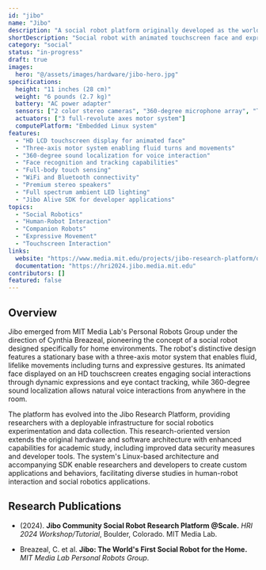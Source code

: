 ```yaml
---
id: "jibo"
name: "Jibo"
description: "A social robot platform originally developed as the world's first commercial social robot for the home. Features an expressive animated face on a touchscreen display, three-axis motor system for fluid movement, and interactive capabilities for family engagement."
shortDescription: "Social robot with animated touchscreen face and expressive movement"
category: "social"
status: "in-progress"
draft: true
images:
  hero: "@/assets/images/hardware/jibo-hero.jpg"
specifications:
  height: "11 inches (28 cm)"
  weight: "6 pounds (2.7 kg)"
  battery: "AC power adapter"
  sensors: ["2 color stereo cameras", "360-degree microphone array", "Touch sensors"]
  actuators: ["3 full-revolute axes motor system"]
  computePlatform: "Embedded Linux system"
features:
  - "HD LCD touchscreen display for animated face"
  - "Three-axis motor system enabling fluid turns and movements"
  - "360-degree sound localization for voice interaction"
  - "Face recognition and tracking capabilities"
  - "Full-body touch sensing"
  - "WiFi and Bluetooth connectivity"
  - "Premium stereo speakers"
  - "Full spectrum ambient LED lighting"
  - "Jibo Alive SDK for developer applications"
topics:
  - "Social Robotics"
  - "Human-Robot Interaction"
  - "Companion Robots"
  - "Expressive Movement"
  - "Touchscreen Interaction"
links:
  website: "https://www.media.mit.edu/projects/jibo-research-platform/overview/"
  documentation: "https://hri2024.jibo.media.mit.edu"
contributors: []
featured: false
---
```


## Overview

Jibo emerged from MIT Media Lab's Personal Robots Group under the direction of Cynthia Breazeal, pioneering the concept of a social robot designed specifically for home environments. The robot's distinctive design features a stationary base with a three-axis motor system that enables fluid, lifelike movements including turns and expressive gestures. Its animated face displayed on an HD touchscreen creates engaging social interactions through dynamic expressions and eye contact tracking, while 360-degree sound localization allows natural voice interactions from anywhere in the room.

The platform has evolved into the Jibo Research Platform, providing researchers with a deployable infrastructure for social robotics experimentation and data collection. This research-oriented version extends the original hardware and software architecture with enhanced capabilities for academic study, including improved data security measures and developer tools. The system's Linux-based architecture and accompanying SDK enable researchers and developers to create custom applications and behaviors, facilitating diverse studies in human-robot interaction and social robotics applications.

## Research Publications

- (2024). **Jibo Community Social Robot Research Platform @Scale.** *HRI 2024 Workshop/Tutorial*, Boulder, Colorado. MIT Media Lab.

- Breazeal, C. et al. **Jibo: The World's First Social Robot for the Home.** *MIT Media Lab Personal Robots Group*.
